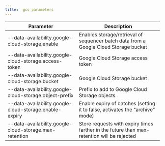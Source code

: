 ```yaml
---
title:  gcs parameters
---
```


| Parameter                                              | Description                                                                                |
| ------------------------------------------------------ | ------------------------------------------------------------------------------------------ |
| --data-availability.google-cloud-storage.enable        | Enables storage/retrieval of sequencer batch data from a Google Cloud Storage bucket       |
| --data-availability.google-cloud-storage.access-token  | Google Cloud Storage access token                                                          |
| --data-availability.google-cloud-storage.bucket        | Google Cloud Storage bucket                                                                |
| --data-availability.google-cloud-storage.object-prefix | Prefix to add to Google Cloud Storage objects                                              |
| --data-availability.google-cloud-storage.enable-expiry | Enable expiry of batches (setting it to false, activates the "archive" mode)               |
| --data-availability.google-cloud-storage.max-retention | Store requests with expiry times farther in the future than max-retention will be rejected |
